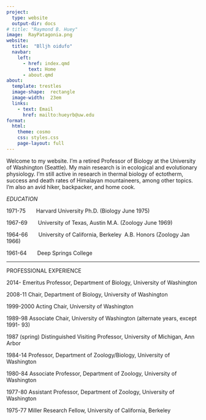 ```yaml
---
project:
  type: website
  output-dir: docs
# title: "Raymond B. Huey"
image:  RayPatagonia.png
website:
  title:  "Blljh oidufo"
  navbar:
    left:
      - href: index.qmd
        text: Home
      - about.qmd
about:
  template: trestles
  image-shape:  rectangle
  image-width:  23em
  links: 
    - text: Email
      href: mailto:hueyrb@uw.edu
format:
  html:
    theme: cosmo
    css: styles.css
    page-layout: full
---
```


Welcome to my website. I'm a retired Professor of Biology at the University of Washington (Seattle).  My main research is in ecological and evolutionary physiology. I'm still active in research in thermal biology of ectotherm, success and death rates of Himalayan mountaineers, among other topics. I'm also an avid hiker, backpacker, and home cook.

*EDUCATION*

1971-75       Harvard University Ph.D. (Biology June 1975)

1967-69       University of Texas, Austin M.A. (Zoology June 1969)

1964-66       University of California, Berkeley  A.B. Honors (Zoology Jan 1966)

1961-64       Deep Springs College

---

PROFESSIONAL EXPERIENCE

2014-		Emeritus Professor, Department of Biology, University of Washington

2008-11	Chair, Department of Biology, University of Washington

1999-2000	Acting Chair, University of Washington

1989-98	Associate Chair, University of Washington (alternate years, except 1991- 93)

1987 (spring)	Distinguished Visiting Professor, University of Michigan, Ann Arbor

1984-14	Professor, Department of Zoology/Biology, University of Washington

1980-84      	Associate Professor, Department of Zoology, University of Washington

1977-80      	Assistant Professor, Department of Zoology, University of Washington

1975-77      	Miller Research Fellow, University of California, Berkeley
